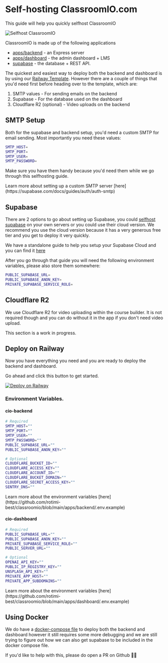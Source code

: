 
# Self-hosting ClassroomIO.com

This guide will help you quickly selfhost ClassroomIO

<Image src={SelfhostClassroomIO} alt="Selfhost ClassroomIO" quality="100" />

ClassroomIO is made up of the following applications

- [apps/backend](https://github.com/rotimi-best/classroomio/tree/main/apps/backend) - an Express server
- [apps/dashboard](https://github.com/rotimi-best/classroomio/tree/main/apps/dashboard) - the admin dashboard + LMS
- [supabase](https://github.com/rotimi-best/classroomio/tree/main/supabase) - the database + REST API.

The quickest and easiest way to deploy both the backend and dashboard is by using our [Railway Template](https://railway.app/template/dl9RG7?referralCode=8OyIj5). However there are a couple of things that you'd need first before heading over to the template, which are:

1. SMTP values - For sending emails on the backend
2. Supabase - For the database used on the dashboard
3. Cloudflare R2 (optional) - Video uploads on the backend

## SMTP Setup

Both for the supabase and backend setup, you'd need a custom SMTP for email sending. Most importantly you need these values:

```bash
SMTP_HOST=
SMTP_PORT=
SMTP_USER=
SMTP_PASSWORD=
```

Make sure you have them handy because you'd need them while we go through this selfhosting guide.

<Callout type="info" emoji="ℹ️">
  Learn more about setting up a custom SMTP server
  [here](https://supabase.com/docs/guides/auth/auth-smtp)
</Callout>

## Supabase

There are 2 options to go about setting up Supabase, you could [selfhost supabase](https://supabase.com/docs/guides/self-hosting) on your own servers or you could use their cloud version. We recommend you use the cloud version because it has a very generous free tier and you get to deploy it very quickly.

We have a standalone guide to help you setup your Supabase Cloud and you can find it [here](https://classroomio.com/docs/contributor-guides/supabase-cloud)

After you go through that guide you will need the following environment variables, please also store them somewhere:

```bash
PUBLIC_SUPABASE_URL=
PUBLIC_SUPABASE_ANON_KEY=
PRIVATE_SUPABASE_SERVICE_ROLE=
```

## Cloudflare R2

We use Cloudflare R2 for video uploading within the course builder. It is not required though and you can do without it in the app if you don't need video upload.

<Callout type="info" emoji="⏳">
  This section is a work in progress.
</Callout>

## Deploy on Railway

Now you have everything you need and you are ready to deploy the backend and dashboard.

Go ahead and click this button to get started.

[![Deploy on Railway](https://railway.app/button.svg)](https://railway.app/template/dl9RG7?referralCode=8OyIj5)

### Environment Variables.

#### cio-backend

```bash
# Required
SMTP_HOST=""
SMTP_PORT=""
SMTP_USER=""
SMTP_PASSWORD=""
PUBLIC_SUPABASE_URL=""
PUBLIC_SUPABASE_ANON_KEY=""

# Optional
CLOUDFLARE_BUCKET_ID=""
CLOUDFLARE_ACCESS_KEY=""
CLOUDFLARE_ACCOUNT_ID=""
CLOUDFLARE_BUCKET_DOMAIN=""
CLOUDFLARE_SECRET_ACCESS_KEY=""
SENTRY_DNS=""
```

<Callout type="info" emoji="ℹ️">
  Learn more about the environment variables
  [here](https://github.com/rotimi-best/classroomio/blob/main/apps/backend/.env.example)
</Callout>

#### cio-dashboard

```bash
# Required
PUBLIC_SUPABASE_URL=""
PUBLIC_SUPABASE_ANON_KEY=""
PRIVATE_SUPABASE_SERVICE_ROLE=""
PUBLIC_SERVER_URL=""

# Optional
OPENAI_API_KEY=""
PUBLIC_IP_REGISTRY_KEY=""
UNSPLASH_API_KEY=""
PRIVATE_APP_HOST=""
PRIVATE_APP_SUBDOMAINS=""
```

<Callout type="info" emoji="ℹ️">
  Learn more about the environment variables
  [here](https://github.com/rotimi-best/classroomio/blob/main/apps/dashboard/.env.example)
</Callout>

## Using Docker

We do have a [docker-compose file](https://github.com/rotimi-best/classroomio/blob/main/docker-compose.yaml) to deploy both the backend and dashboard however it still requires some more debugging and we are still trying to figure out how we can also get supabase to be included in the docker compose file.

If you'd like to help with this, please do open a PR on Github 👍🏽
